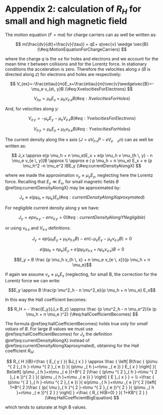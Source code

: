 # Appendix 2: calculation of $R_H$ for small and high magnetic field

The motion equation $(F=ma)$ for charge carriers can as well be written as:

$$
m(\frac{dv}{dt}+\frac{v}{\tau}) = qE+ q\vec{v} \wedge \vec{B} 
(\#eq:MotionEquationForChargeCarriers)
$$

where the charge $q$ is the $\pm e$ for holes and electrons and we account for the mean time $\tau$ between collisions and for the Lorentz force.
In stationary conditions the acceleration is zero. Therefore the velocities along $x$ ($B$ is directed along $z$) for electrons and holes are respectively:

$$
V_{ex}=-\frac{e\tau}{m}E_x+\frac{e\tau}{m}\vec{v}\wedge\vec{B}=-\mu_e v_{e\, y}B
(\#eq:XvelocitiesForElectrons)
$$

$$
V_{hx}=\mu_h E_x+\mu_h v_{e\, x}B
(\#eq:XvelocitiesForHoles)
$$

And, for velocities along y:

$$
V_{ e \, y} = -\mu_e E_y- \mu_e V_{e \, x} B
(\#eq:YvelocitiesForElectrons)
$$


$$
V_{h \, y} = \mu_h E_y + \mu_h v_{h \, x}B
(\#eq:YvelocitiesForHoles)
$$


The current density along the <!-- is it the x AXIS or x in some other way? -->$x$ axis $(J = e V_{h \, x} P - eV_{e \quad x} n)$ can as well be written as:


$$
J_x \approx e(p \mu_h + n \mu_e)E_x + e(p \mu_h v \mu_{h \, y} - n \mu_e v_{e \, y})B \approx \\
\approx e ( p \mu_h + n \mu_e) E_x + e (p \mu_h^2 -n \mu_e^2 )BE_y
(\#eq:currentDensityAlongX)
$$


where we made the approximation $v_y \approx \mu_y E_y$, neglecting here the Lorentz force.
Recalling that $E_y \ll E_x$, for small magnetic fields $B$ \@ref(eq:currentDensityAlongX) may be approximated by:

$$
J_x \approx e(p \mu_h + n \mu_e) E_x
(\#eq:currentDensityAlongXaproxymated)
$$

For negligible current density along y we have:

$$
J_y = e p v_{h \, y} - env_{e \, y} = 0
(\#eq:currentDensityAlongYNegligible)
$$

or using $v_{h \, x}$ and $V_{e \, x}$ definitions:

$$J_y = ep ( \mu_h E_y + \mu_h v_{h \, x} B) - en( -\mu_e E_y - \mu_e v_{e \, x}B) = 0$$

$$e(p \mu_h + n \mu_e) E_y + e(p \mu_h v_{h \, x} + n \mu_e v_{e \, x}) B = 0$$

$$E_y = B \frac {p \mu_h v_{h \, x} + n \mu_e v_{e \, x}}{p \mu_h + n \mu_e}$$

If again we assume $v_x \approx \mu_xE_x$ (neglecting, for small B, the correction for the Lorentz force <!-- is it the lorentz force ? --> we can write:

$$E_y \approx B \frac{p \mu^2_h - n \mu^2_e}{p \mu_h + n \mu_e} E_x$$

In this way the Hall coefficient becomes:

$$
R_H = - \frac{E_y}{J_x B_z} \approx \frac {p \mu^2_h - n \mu_e^2}{e (p \mu_h + n \mu_e )^2}
(\#eq:hallCoefficientBecomes)
$$


The formula \@ref(eq:hallCoefficientBecomes) holds true only for *small values* of $B$.
For large $B$ values we must use \@ref(eq:hallCoefficientBecomes) for $J_x$ the definition \@ref(eq:currentDensityAlongX) instead of \@ref(eq:currentDensityAlongXaproxymated), obtaining for the Hall coefficient $R_H$:


$$
R_{ H }(B)=\frac { E_{ y } }{ BJ_{ x } } \approx \frac { \left[ B\frac { (p\mu ^{ 2 }_{ h }-n\mu ^{ 2 }_{ e }) }{ (p\mu _{ h }+n\mu _{ e }) } E_{ x } \right] }{ Be\left[ (p\mu _{ h }+n\mu _{ e })+B^{ 2 }\frac { (p\mu ^{ 2 }_{ h }-n\mu ^{ 2 }_{ e })^{ 2 } }{ (p\mu _{ h }+n\mu _{ e }) } \right] { E }_{ x } } = \\
=\frac { (p\mu ^{ 2 }_{ h }-n\mu ^{ 2 }_{ e }) }{ e(p\mu _{ h }+n\mu _{ e })^{ 2 }\left[ 1+B^{ 2 }\frac { (p{ \mu }_{ h }^{ 2 }-n\mu ^{ 2 }_{ e })^{ 2 } }{ (p\mu _{ h }+n\mu _{ e })^{ 2 } } \right] } =\frac { R_{ H(B=0) } }{ 1+KB^{ 2 } }
(\#eq:HallCoefficientBigEquation)
$$

<!-- yeah i know that was long... -->
which tends to saturate at high B values.
